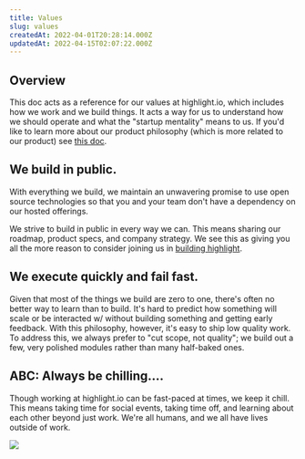```yaml
---
title: Values
slug: values
createdAt: 2022-04-01T20:28:14.000Z
updatedAt: 2022-04-15T02:07:22.000Z
---
```


## Overview

This doc acts as a reference for our values at highlight.io, which includes how we work and we build things. It acts a way for us to understand how we should operate and what the "startup mentality" means to us. If you'd like to learn more about our product philosophy (which is more related to our product) see [this doc](product-philosophy.mdx).

## We build in public.

With everything we build, we maintain an unwavering promise to use open source technologies so that you and your team don't have a dependency on our hosted offerings. 

We strive to build in public in every way we can. This means sharing our roadmap, product specs, and company strategy. We see this as giving you all the more reason to consider joining us in [building highlight](https://careers.highlight.run).


## We execute quickly and fail fast.

Given that most of the things we build are zero to one, there's often no better way to learn than to build. It's hard to predict how something will scale or be interacted w/ without building something and getting early feedback. With this philosophy, however, it's easy to ship low quality work. To address this, we always prefer to "cut scope, not quality"; we build out a few, very polished modules rather than many half-baked ones.

## ABC: Always be chilling....

Though working at highlight.io can be fast-paced at times, we keep it chill. This means taking time for social events, taking time off, and learning about each other beyond just work. We're all humans, and we all have lives outside of work.

![](/images/ohyeah.gif.webp)
